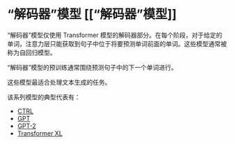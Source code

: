 # “解码器”模型 [[“解码器”模型]]

<CourseFloatingBanner
    chapter={1}
    classNames="absolute z-10 right-0 top-0"
/>

<Youtube id="d_ixlCubqQw" />

“解码器”模型仅使用 Transformer 模型的解码器部分。在每个阶段，对于给定的单词，注意力层只能获取到句子中位于将要预测单词前面的单词。这些模型通常被称为自回归模型。

“解码器”模型的预训练通常围绕预测句子中的下一个单词进行。

这些模型最适合处理文本生成的任务。

该系列模型的典型代表有：

- [CTRL](https://huggingface.co/transformers/model_doc/ctrl) 
- [GPT](https://huggingface.co/docs/transformers/model_doc/openai-gpt) 
- [GPT-2](https://huggingface.co/transformers/model_doc/gpt2) 
- [Transformer XL](https://huggingface.co/transformers/model_doc/transfor-xl) 
